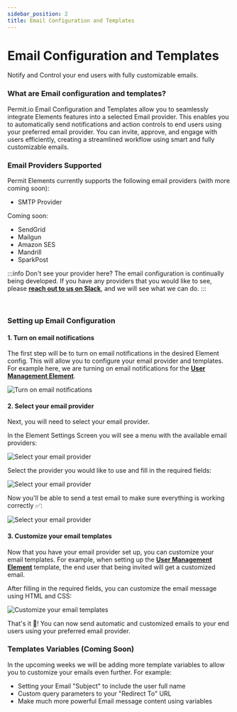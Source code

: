 ```yaml
---
sidebar_position: 2
title: Email Configuration and Templates
---
```



# Email Configuration and Templates

<span className="subtitle-custom">
	Notify and Control your end users with fully customizable emails.
</span>
<br />

### What are Email configuration and templates?

Permit.io Email Configuration and Templates allow you to seamlessly integrate Elements features into a selected Email provider.
This enables you to automatically send notifications and action controls to end users using your preferred email provider.
You can invite, approve, and engage with users efficiently, creating a streamlined workflow using smart and fully customizable emails.

### Email Providers Supported

Permit Elements currently supports the following email providers (with more coming soon):
<div className="list">
    <ul>
        <li>
			<span>SMTP Provider</span>
        </li>
    </ul>
</div>

Coming soon:
<div className="list">
    <ul>
        <li>
			<span>SendGrid</span>
        </li>
        <li>
            <span>Mailgun</span>
        </li>
        <li>
			<span>Amazon SES</span>
        </li>
        <li>
			<span>Mandrill</span>
        </li>
        <li>
			<span>SparkPost</span>
        </li>
    </ul>
</div>

:::info Don't see your provider here?
The email configuration is continually being developed. If you have any providers that you would like to see, please **[reach
out to us on Slack](https://io.permit.io/docs-to-slack)**, and we will see what we can do.
:::

<br />

### Setting up Email Configuration

#### 1. Turn on email notifications
The first step will be to turn on email notifications in the desired Element config.
This will allow you to configure your email provider and templates.
For example here, we are turning on email notifications for the **[User Management Element](/features/permit-elements/element/user-management)**.

![Turn on email notifications](/img/elements/emails/email-notification-toggle.png)

#### 2. Select your email provider
Next, you will need to select your email provider.

In the Element Settings Screen you will see a menu with the available email providers:

![Select your email provider](/img/elements/emails/elements-settings.png)

Select the provider you would like to use and fill in the required fields:

![Select your email provider](/img/elements/emails/email-providers.png)

Now you'll be able to send a test email to make sure everything is working correctly ✅:

![Select your email provider](/img/elements/emails/test-email.png)


#### 3. Customize your email templates
Now that you have your email provider set up, you can customize your email templates.
For example, when setting up the **[User Management Element](/features/permit-elements/element/user-management)** template, the end user that being invited will get a customized email.

After filling in the required fields, you can customize the email message using HTML and CSS:

![Customize your email templates](/img/elements/emails/email-template-content.png)


That's it 👏! You can now send automatic and customized emails to your end users using your preferred email provider.


### Templates Variables (Coming Soon)
In the upcoming weeks we will be adding more template variables to allow you to customize your emails even further.
For example:
<div className="list">
    <ul>
        <li>
            <span>Setting your Email "Subject" to include the user full name </span>
        </li>
        <li>
            <span>Custom query parameters to your "Redirect To" URL</span>
        </li>
        <li>
            <span>Make much more powerful Email message content using variables</span>
        </li>
    </ul>
</div>



<br />
<EmailUpdatesBox />

<HelpSupportTile />

<!-- ### Easy to use

The UI elements can be easily embedded into any web application or website, making it simple for users to incorporate secure authentication and authorization capabilities into their own projects.

### Customizable

The UI elements can be customized to match the look and feel of the user's website or application.

### Secure

The UI elements use industry-standard protocols and techniques to ensure the security of user authentication and authorization processes.

![User Management Embeddable UI](/img/elements/generic/guide.png) -->
